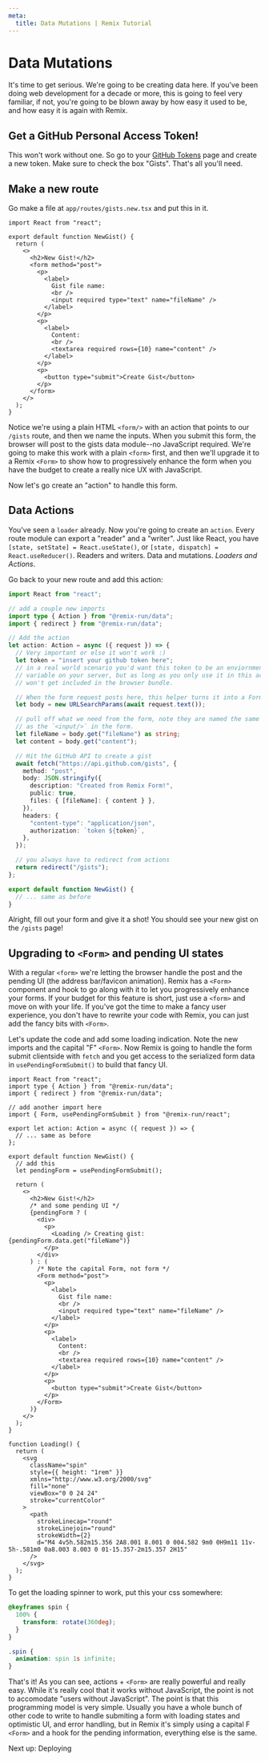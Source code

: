 ```yaml
---
meta:
  title: Data Mutations | Remix Tutorial
---
```



# Data Mutations

It's time to get serious. We're going to be creating data here. If you've been doing web development for a decade or more, this is going to feel very familiar, if not, you're going to be blown away by how easy it used to be, and how easy it is again with Remix.

## Get a GitHub Personal Access Token!

This won't work without one. So go to your [GitHub Tokens](https://github.com/settings/tokens) page and create a new token. Make sure to check the box "Gists". That's all you'll need.

## Make a new route

Go make a file at `app/routes/gists.new.tsx` and put this in it.

```tsx
import React from "react";

export default function NewGist() {
  return (
    <>
      <h2>New Gist!</h2>
      <form method="post">
        <p>
          <label>
            Gist file name:
            <br />
            <input required type="text" name="fileName" />
          </label>
        </p>
        <p>
          <label>
            Content:
            <br />
            <textarea required rows={10} name="content" />
          </label>
        </p>
        <p>
          <button type="submit">Create Gist</button>
        </p>
      </form>
    </>
  );
}
```

Notice we're using a plain HTML `<form/>` with an action that points to our `/gists` route, and then we name the inputs. When you submit this form, the browser will post to the gists data module--no JavaScript required. We're going to make this work with a plain `<form>` first, and then we'll upgrade it to a Remix `<Form>` to show how to progressively enhance the form when you have the budget to create a really nice UX with JavaScript.

Now let's go create an "action" to handle this form.

## Data Actions

You've seen a `loader` already. Now you're going to create an `action`. Every route module can export a "reader" and a "writer". Just like React, you have `[state, setState] = React.useState()`, or `[state, dispatch] = React.useReducer()`. Readers and writers. Data and mutations. _Loaders and Actions_.

Go back to your new route and add this action:

```ts
import React from "react";

// add a couple new imports
import type { Action } from "@remix-run/data";
import { redirect } from "@remix-run/data";

// Add the action
let action: Action = async ({ request }) => {
  // Very important or else it won't work :)
  let token = "insert your github token here";
  // in a real world scenario you'd want this token to be an enviornment
  // variable on your server, but as long as you only use it in this action, it
  // won't get included in the browser bundle.

  // When the form request posts here, this helper turns it into a FormData
  let body = new URLSearchParams(await request.text());

  // pull off what we need from the form, note they are named the same thing
  // as the `<input/>` in the form.
  let fileName = body.get("fileName") as string;
  let content = body.get("content");

  // Hit the GitHub API to create a gist
  await fetch("https://api.github.com/gists", {
    method: "post",
    body: JSON.stringify({
      description: "Created from Remix Form!",
      public: true,
      files: { [fileName]: { content } },
    }),
    headers: {
      "content-type": "application/json",
      authorization: `token ${token}`,
    },
  });

  // you always have to redirect from actions
  return redirect("/gists");
};

export default function NewGist() {
  // ... same as before
}
```

Alright, fill out your form and give it a shot! You should see your new gist on the `/gists` page!

## Upgrading to `<Form>` and pending UI states

With a regular `<form>` we're letting the browser handle the post and the pending UI (the address bar/favicon animation). Remix has a `<Form>` component and hook to go along with it to let you progressively enhance your forms. If your budget for this feature is short, just use a `<form>` and move on with your life. If you've got the time to make a fancy user experience, you don't have to rewrite your code with Remix, you can just add the fancy bits with `<Form>`.

Let's update the code and add some loading indication. Note the new imports and the capital "F" `<Form>`. Now Remix is going to handle the form submit clientside with `fetch` and you get access to the serialized form data in `usePendingFormSubmit()` to build that fancy UI.

```tsx
import React from "react";
import type { Action } from "@remix-run/data";
import { redirect } from "@remix-run/data";

// add another import here
import { Form, usePendingFormSubmit } from "@remix-run/react";

export let action: Action = async ({ request }) => {
  // ... same as before
};

export default function NewGist() {
  // add this
  let pendingForm = usePendingFormSubmit();

  return (
    <>
      <h2>New Gist!</h2>
      /* and some pending UI */
      {pendingForm ? (
        <div>
          <p>
            <Loading /> Creating gist: {pendingForm.data.get("fileName")}
          </p>
        </div>
      ) : (
        /* Note the capital Form, not form */
        <Form method="post">
          <p>
            <label>
              Gist file name:
              <br />
              <input required type="text" name="fileName" />
            </label>
          </p>
          <p>
            <label>
              Content:
              <br />
              <textarea required rows={10} name="content" />
            </label>
          </p>
          <p>
            <button type="submit">Create Gist</button>
          </p>
        </Form>
      )}
    </>
  );
}

function Loading() {
  return (
    <svg
      className="spin"
      style={{ height: "1rem" }}
      xmlns="http://www.w3.org/2000/svg"
      fill="none"
      viewBox="0 0 24 24"
      stroke="currentColor"
    >
      <path
        strokeLinecap="round"
        strokeLinejoin="round"
        strokeWidth={2}
        d="M4 4v5h.582m15.356 2A8.001 8.001 0 004.582 9m0 0H9m11 11v-5h-.581m0 0a8.003 8.003 0 01-15.357-2m15.357 2H15"
      />
    </svg>
  );
}
```

To get the loading spinner to work, put this your css somewhere:

```css
@keyframes spin {
  100% {
    transform: rotate(360deg);
  }
}

.spin {
  animation: spin 1s infinite;
}
```

That's it! As you can see, actions + `<Form>` are really powerful and really easy. While it's really cool that it works without JavaScript, the point is not to accomodate "users without JavaScript". The point is that this programming model is very simple. Usually you have a whole bunch of other code to write to handle submiting a form with loading states and optimistic UI, and error handling, but in Remix it's simply using a capital F `<Form>` and a hook for the pending information, everything else is the same.

<div className="next-prev-links">
  <Link className="next" to="../deploying">
    Next up: Deploying
  </Link>
</div>
